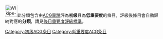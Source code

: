 [[File:Wikipe-tan_head.png|40px]]此分類包含由[[WikiProject:ACG|ACG專題]]評為'''初级'''且為'''低重要度'''的條目，評級後條目會自動歸納對應的'''分類'''，請見[[Wikipedia:維基百科1.0/条目重要度评级标准|條目重要度評級標準]]。
{{catmore1|[[WikiProject:ACG|WikiProject:ACG]]}}
{{Articles by Quality|topic=ACG|project=ACG|format=toc}}
{{Articles by Importance|topic=ACG|project=ACG|format=toc}}
{{empty category}}
[[Category:初级ACG条目|Category:初级ACG条目]]
[[Category:低重要度ACG条目|Category:低重要度ACG条目]]